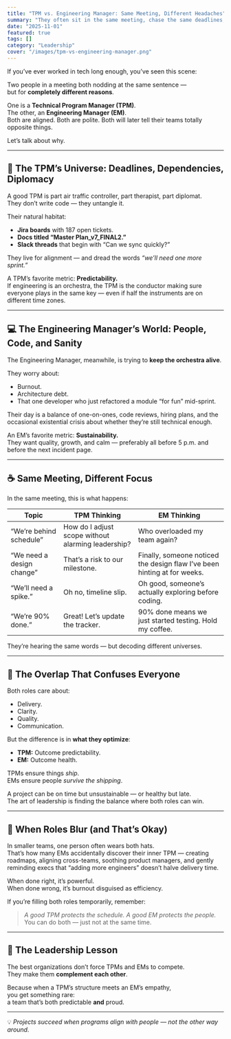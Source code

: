 ```yaml
---
title: "TPM vs. Engineering Manager: Same Meeting, Different Headaches"
summary: "They often sit in the same meeting, chase the same deadlines, and use the same Gantt chart — but they lose sleep over very different things."
date: "2025-11-01"
featured: true
tags: []
category: "Leadership"
cover: "/images/tpm-vs-engineering-manager.png"
---
```


If you’ve ever worked in tech long enough, you’ve seen this scene:

Two people in a meeting both nodding at the same sentence —  
but for **completely different reasons**.

One is a **Technical Program Manager (TPM)**.  
The other, an **Engineering Manager (EM)**.  
Both are aligned. Both are polite. Both will later tell their teams totally opposite things.

Let’s talk about why.

---

## 🧭 The TPM’s Universe: Deadlines, Dependencies, Diplomacy

A good TPM is part air traffic controller, part therapist, part diplomat.  
They don’t write code — they untangle it.

Their natural habitat:
- **Jira boards** with 187 open tickets.  
- **Docs titled “Master Plan_v7_FINAL2.”**  
- **Slack threads** that begin with “Can we sync quickly?”  

They live for alignment — and dread the words *“we’ll need one more sprint.”*

A TPM’s favorite metric: **Predictability.**  
If engineering is an orchestra, the TPM is the conductor making sure everyone plays in the same key — even if half the instruments are on different time zones.

---

## 💻 The Engineering Manager’s World: People, Code, and Sanity

The Engineering Manager, meanwhile, is trying to **keep the orchestra alive**.

They worry about:
- Burnout.  
- Architecture debt.  
- That one developer who just refactored a module “for fun” mid-sprint.  

Their day is a balance of one-on-ones, code reviews, hiring plans, and the occasional existential crisis about whether they’re still technical enough.

An EM’s favorite metric: **Sustainability.**  
They want quality, growth, and calm — preferably all before 5 p.m. and before the next incident page.

---

## ☕ Same Meeting, Different Focus

In the same meeting, this is what happens:

| Topic | TPM Thinking | EM Thinking |
|-------|---------------|-------------|
| “We’re behind schedule” | How do I adjust scope without alarming leadership? | Who overloaded my team again? |
| “We need a design change” | That’s a risk to our milestone. | Finally, someone noticed the design flaw I’ve been hinting at for weeks. |
| “We’ll need a spike.” | Oh no, timeline slip. | Oh good, someone’s actually exploring before coding. |
| “We’re 90% done.” | Great! Let’s update the tracker. | 90% done means we just started testing. Hold my coffee. |

They’re hearing the same words — but decoding different universes.

---

## 🧩 The Overlap That Confuses Everyone

Both roles care about:
- Delivery.
- Clarity.
- Quality.
- Communication.

But the difference is in **what they optimize**:

- **TPM:** Outcome predictability.  
- **EM:** Outcome health.  

TPMs ensure things *ship*.  
EMs ensure people *survive the shipping*.

A project can be on time but unsustainable — or healthy but late.  
The art of leadership is finding the balance where both roles can win.

---

## 🚀 When Roles Blur (and That’s Okay)

In smaller teams, one person often wears both hats.  
That’s how many EMs accidentally discover their inner TPM — creating roadmaps, aligning cross-teams, soothing product managers, and gently reminding execs that “adding more engineers” doesn’t halve delivery time.

When done right, it’s powerful.  
When done wrong, it’s burnout disguised as efficiency.

If you’re filling both roles temporarily, remember:
> *A good TPM protects the schedule. A good EM protects the people.*  
> You can do both — just not at the same time.

---

## 🧠 The Leadership Lesson

The best organizations don’t force TPMs and EMs to compete.  
They make them **complement each other**.

Because when a TPM’s structure meets an EM’s empathy,  
you get something rare:  
a team that’s both predictable **and** proud.

---

💡 *Projects succeed when programs align with people — not the other way around.*
